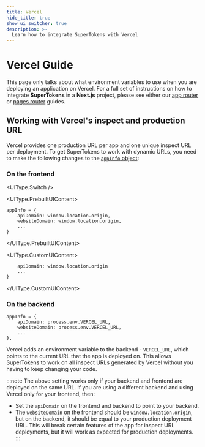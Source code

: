 ```yaml
---
title: Vercel
hide_title: true
show_ui_switcher: true
description: >-
  Learn how to integrate SuperTokens with Vercel 
---
```



# Vercel Guide


This page only talks about what environment variables to use when you are deploying an application on Vercel.
For a full set of instructions on how to integrate **SuperTokens** in a **Next.js** project, please see either our [app router](/docs/quickstart/integrations/nextjs/app-directory/about) or [pages router](/docs/quickstart/integrations/nextjs/app-directory/about) guides.


## Working with Vercel's inspect and production URL

Vercel provides one production URL per app and one unique inspect URL per deployment.
To get SuperTokens to work with dynamic URLs, you need to make the following changes to the [`appInfo` object](/docs/references/app-info):

### On the frontend

<UIType.Switch />


<UIType.PrebuiltUIContent>

```text
appInfo = {
    apiDomain: window.location.origin,
    websiteDomain: window.location.origin,
    ...
}
```


</UIType.PrebuiltUIContent>


<UIType.CustomUIContent>

```text appInfo = {
    apiDomain: window.location.origin
    ...
}
```
</UIType.CustomUIContent>

### On the backend

```text
appInfo = {
    apiDomain: process.env.VERCEL_URL,
    websiteDomain: process.env.VERCEL_URL,
    ...
},
```

Vercel adds an environment variable to the backend - `VERCEL_URL`, which points to the current URL that the app is deployed on. This allows SuperTokens to work on all inspect URLs generated by Vercel without you having to keep changing your code.

:::note
The above setting works only if your backend and frontend are deployed on the same URL. If you are using a different backend and using Vercel only for your frontend, then:
- Set the `apiDomain` on the frontend and backend to point to your backend.
- The `websiteDomain` on the frontend should be `window.location.origin`, but on the backend, it should be equal to your production deployment URL. This will break certain features of the app for inspect URL deployments, but it will work as expected for production deployments.
:::


